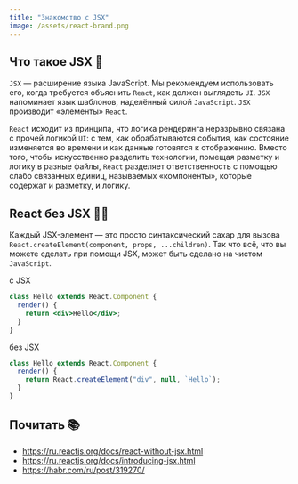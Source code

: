 ```yaml
---
title: "Знакомство с JSX"
image: /assets/react-brand.png
---
```


## Что такое JSX 🤔

`JSX` — расширение языка JavaScript. Мы рекомендуем использовать его, когда требуется объяснить `React`, как должен выглядеть `UI`. `JSX` напоминает язык шаблонов, наделённый силой `JavaScript`. `JSX` производит «элементы» `React`.

`React` исходит из принципа, что логика рендеринга неразрывно связана с прочей логикой `UI`: с тем, как обрабатываются события, как состояние изменяется во времени и как данные готовятся к отображению.
Вместо того, чтобы искусственно разделить технологии, помещая разметку и логику в разные файлы, `React` разделяет ответственность с помощью слабо связанных единиц, называемых «компоненты», которые содержат и разметку, и логику.

## React без JSX ✍🏻

Каждый JSX-элемент — это просто синтаксический сахар для вызова
`React.createElement(component, props, ...children)`.
Так что всё, что вы можете сделать при помощи JSX, может быть сделано на чистом `JavaScript`.

c JSX

```jsx live=true
class Hello extends React.Component {
  render() {
    return <div>Hello</div>;
  }
}
```

без JSX

```jsx live=true
class Hello extends React.Component {
  render() {
    return React.createElement("div", null, `Hello`);
  }
}
```

## Почитать 📚

- https://ru.reactjs.org/docs/react-without-jsx.html
- https://ru.reactjs.org/docs/introducing-jsx.html
- https://habr.com/ru/post/319270/

